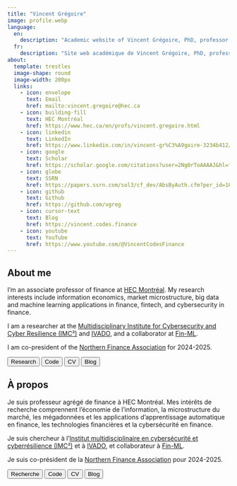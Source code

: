 ```yaml
---
title: "Vincent Grégoire"
image: profile.webp
language:
  en:
    description: "Academic website of Vincent Grégoire, PhD, professor of finance at HEC Montréal."
  fr:
    description: "Site web académique de Vincent Grégoire, PhD, professeur de finance à HEC Montréal."
about:
  template: trestles
  image-shape: round
  image-width: 200px
  links:
    - icon: envelope
      text: Email
      href: mailto:vincent.gregoire@hec.ca
    - icon: building-fill
      text: HEC Montréal
      href: https://www.hec.ca/en/profs/vincent.gregoire.html
    - icon: linkedin
      text: LinkedIn
      href: https://www.linkedin.com/in/vincent-gr%C3%A9goire-3234b412/
    - icon: google
      text: Scholar
      href: https://scholar.google.com/citations?user=2Ng0rToAAAAJ&hl=fr
    - icon: globe
      text: SSRN
      href: https://papers.ssrn.com/sol3/cf_dev/AbsByAuth.cfm?per_id=1006956
    - icon: github
      text: Github
      href: https://github.com/vgreg
    - icon: cursor-text
      text: Blog
      href: https://vincent.codes.finance
    - icon: youtube
      text: YouTube
      href: https://www.youtube.com/@VincentCodesFinance
---
```


::: {.content-visible when-profile="english"}

## About me

I'm an associate professor of finance at [HEC Montréal](https://www.hec.ca/en/profs/vincent.gregoire.html). My research interests include information economics, market microstructure, big data and machine learning applications in finance, fintech, and cybersecurity in finance. 

I am a researcher at the [Multidisciplinary Institute for Cybersecurity and Cyber Resilience (IMC²)](https://i-mc2.ca/en/) and [IVADO](https://ivado.ca/en/), and a collaborator at [Fin-ML](https://fin-ml.ca/).

I am co-president of the [Northern Finance Association](https://northernfinanceassociation.org/) for 2024-2025. 



```{=html}
<a href="research.html"><button type="button" class="btn btn-primary btn-md">Research</button></a>
<a href="code.html"><button type="button" class="btn btn-primary btn-md">Code</button></a>
<a href="CV_Gregoire.pdf"><button type="button" class="btn btn-primary btn-md">CV <i class="bi-filetype-pdf"></i></button></a>
<a href="https://vincent.codes.finance"><button type="button" class="btn btn-primary btn-md">Blog</button></a>
```
:::

::: {.content-visible when-profile="french"}

## À propos

Je suis professeur agrégé de finance à HEC Montréal. Mes intérêts de recherche comprennent l’économie de l’information, la microstructure du marché, les mégadonnées et les applications d’apprentissage automatique en finance, les technologies financières et la cybersécurité en finance.

Je suis chercheur à l'[Institut multidisciplinaire en cybersécurité et cyberrésilience (IMC²)](https://i-mc2.ca/) et à [IVADO](https://ivado.ca/), et collaborateur à [Fin-ML](https://fin-ml.ca/fr/).

Je suis co-président de la [Northern Finance Association](https://northernfinanceassociation.org/) pour 2024-2025.

```{=html}
<a href="research.html"><button type="button" class="btn btn-primary btn-md">Recherche</button></a>
<a href="code.html"><button type="button" class="btn btn-primary btn-md">Code</button></a>
<a href="../CV_Gregoire.pdf"><button type="button" class="btn btn-primary btn-md">CV <i class="bi-filetype-pdf"></i></button></a>
<a href="https://vincent.codes.finance"><button type="button" class="btn btn-primary btn-md">Blog</button></a>
```
:::
